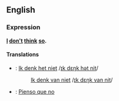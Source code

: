 ==English==
===Expression===
'''[[I]] [[don't]] [[think]] [[so]].'''

====Translations====
*{{nl}}: [[Ik denk het niet]] /[[media:Ik_denk_het_niet.ogg|ɪk dɛŋk hət nit]]/
*:[[Ik denk van niet]] /[[media:Ik_denk_van_niet.ogg|ɪk dɛŋk van nit]]/
*{{es}}: [[Pienso que no]]